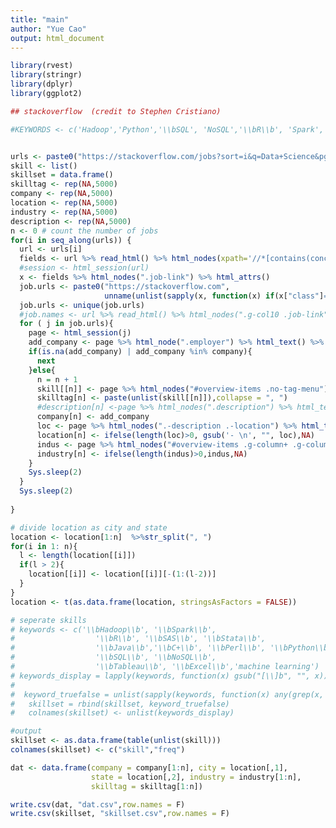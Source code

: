 ```yaml
---
title: "main"
author: "Yue Cao"
output: html_document
---
```


```r
library(rvest)
library(stringr)
library(dplyr)
library(ggplot2)

```

```r
## stackoverflow  (credit to Stephen Cristiano)

#KEYWORDS <- c('Hadoop','Python','\\bSQL', 'NoSQL','\\bR\\b', 'Spark', 'SAS', 'Excel', 'AWS', 'Azure', 'Java', 'Tableau')


urls <- paste0("https://stackoverflow.com/jobs?sort=i&q=Data+Science&pg=", 1:8)
skill <- list()
skillset = data.frame()
skilltag <- rep(NA,5000)
company <- rep(NA,5000)
location <- rep(NA,5000)
industry <- rep(NA,5000)
description <- rep(NA,5000)
n <- 0 # count the number of jobs
for(i in seq_along(urls)) {
  url <- urls[i]
  fields <- url %>% read_html() %>% html_nodes(xpath='//*[contains(concat( " ", @class, " " ), concat( " ", "-job-item", " " ))]')
  #session <- html_session(url)
  x <- fields %>% html_nodes(".job-link") %>% html_attrs()
  job.urls <- paste0("https://stackoverflow.com",
                     unname(unlist(sapply(x, function(x) if(x["class"]=="job-link") x["href"]))))
  job.urls <- unique(job.urls)
  #job.names <- url %>% read_html() %>% html_nodes(".g-col10 .job-link") %>% html_text()
  for ( j in job.urls){
    page <- html_session(j)
    add_company <- page %>% html_node(".employer") %>% html_text() %>% trimws()
    if(is.na(add_company) | add_company %in% company){
      next
    }else{
      n = n + 1
      skill[[n]] <- page %>% html_nodes("#overview-items .no-tag-menu") %>% html_text() %>% trimws()
      skilltag[n] <- paste(unlist(skill[[n]]),collapse = ", ")
      #description[n] <-page %>% html_nodes(".description") %>% html_text()
      company[n] <- add_company
      loc <- page %>% html_nodes(".-description .-location") %>% html_text() %>% trimws() 
      location[n] <- ifelse(length(loc)>0, gsub('- \n', "", loc),NA)
      indus <- page %>% html_nodes("#overview-items .g-column+ .g-column .g-col:nth-child(1) .-value") %>% html_text() %>% trimws()
      industry[n] <- ifelse(length(indus)>0,indus,NA)
    }
    Sys.sleep(2)
  }
  Sys.sleep(2)
  
}

# divide location as city and state
location <- location[1:n]  %>%str_split(", ") 
for(i in 1: n){
  l <- length(location[[i]])
  if(l > 2){
    location[[i]] <- location[[i]][-(1:(l-2))]
  }
}
location <- t(as.data.frame(location, stringsAsFactors = FALSE))

# seperate skills
# keywords <- c('\\bHadoop\\b', '\\bSpark\\b', 
#                  '\\bR\\b', '\\bSAS\\b', '\\bStata\\b', 
#                  '\\bJava\\b','\\bC+\\b', '\\bPerl\\b', '\\bPython\\b',
#                  '\\bSQL\\b', '\\bNoSQL\\b',
#                  '\\bTableau\\b', '\\bExcel\\b','machine learning')
# keywords_display = lapply(keywords, function(x) gsub("[\\]b", "", x))
# 
#  keyword_truefalse = unlist(sapply(keywords, function(x) any(grep(x, skill[[i]], ignore.case = TRUE))))
#   skillset = rbind(skillset, keyword_truefalse)
#   colnames(skillset) <- unlist(keywords_display)

#output 
skillset <- as.data.frame(table(unlist(skill)))
colnames(skillset) <- c("skill","freq")

dat <- data.frame(company = company[1:n], city = location[,1], 
                  state = location[,2], industry = industry[1:n],
                  skilltag = skilltag[1:n])

write.csv(dat, "dat.csv",row.names = F)
write.csv(skillset, "skillset.csv",row.names = F)



```